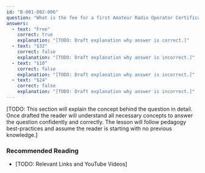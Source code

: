 ```yaml
---
id: "B-001-002-006"
question: "What is the fee for a first Amateur Radio Operator Certificate?"
answers:
  - text: "Free"
    correct: true
    explanation: "[TODO: Draft explanation why answer is correct.]"
  - text: "$32"
    correct: false
    explanation: "[TODO: Draft explanation why answer is incorrect.]"
  - text: "$10"
    correct: false
    explanation: "[TODO: Draft explanation why answer is incorrect.]"
  - text: "$24"
    correct: false
    explanation: "[TODO: Draft explanation why answer is incorrect.]"
---
```


[TODO: This section will explain the concept behind the question in detail. Once drafted the reader will understand all necessary concepts to answer the question confidently and correctly. The lesson will follow pedagogy best-practices and assume the reader is starting with no previous knowledge.]

### Recommended Reading

- [TODO: Relevant Links and YouTube Videos]

